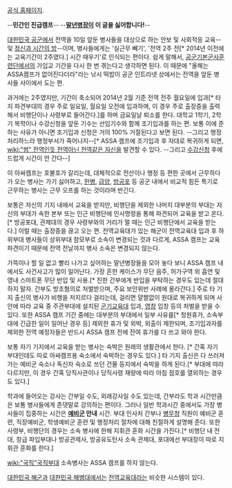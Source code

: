[http://www.airforce.mil.kr/ASSA/ 공식 홈페이지]. 

--'''민간인 진급캠프'''--
--'''[[말년병장]]이 이 글을 싫어합니다!'''--

[[대한민국 공군]]에서 전역을 10일 앞둔 병사들을 대상으로 하는 안보 및 사회적응 교육--및 [[정신과 시간의 방]]--이며, 병사들에게는 '실근무 빼기', '전역 2주 전[* 2014년 이전에는 교육기간이 2주였다.] 시간 때우기'로 인식되는 편이다. 쉽게 말해서, [[공군기본군사훈련단]]에서의 가입교 기간을 다시 한 번 겪는다고 생각하면 된다. 이 때문에 "올해는 ASSA캠프가 없어진다더라"라는 낚시 떡밥이 공군 인트라넷 상에서는 전역을 앞둔 병사들 사이에서 도는 편.

과거에는 2주였지만, 기간이 축소되어 2014년 2월 기준 전역 전주 월요일에 입과[* 타지 파견부대의 경우 주로 일요일, 월요일 오전에 입과하며, 이 경우 주로 출장증을 출력해서 비행단이나 사령부로 들어간다.]를 하며 금요일날 퇴소를 한다. 대학교 1학기, 2학기 복학이나 수강신청을 앞둔 기수는 선임기수와 함께 조기입과를 하는 편. 보통 이에 준하는 사유가 아니면 조기입과 신청은 거의 100% 거절된다고 보면 된다.  --그리고 행정처리하느라 행정부서가 죽어나지--[* ASSA 캠프에 조기입과 후 자대로 복귀하게 되면, [[wiki:"썸" 전역인듯 전역아닌 전역같은 자신]]을 발견할 수 있다. --그리고 [[수강신청]] 후에 드럽게 시간이 안 간다--]

이 아싸캠프는 호불호가 갈리는데, 대체적으로 전산이나 행정 등 편한 곳에서 근무하다가 오는 병사는 가기 싫어하고, [[헌병]], [[급양]], [[방공포]] 등 공군 내에서 비교적 힘든 특기로 근무하는 병사는 근무 오프를 하는 것이라며 반긴다.

보통은 자신의 기지 내에서 교육을 받지만, 비행단을 제외한 나머지 대부분의 부대는 자신의 부대가 속한 본부 또는 인근 비행단에 인사명령을 통해 파견되어 교육을 받고 온다.[* 방공포대, 관제대의 경우 사령부와의 거리가 멀 때는 인근 비행단에서 교육을 받는다.] 이럴 때는 출장증을 끊고 오는 편. 전역교육대가 있는 해군이 전역교육대 입과 후 하위부대 병사들이 상위부대 참모부로 소속이 변경되는 것과 다르게, ASSA 캠프는 교육파견이기 때문에 전역 전날까지 병사 소속은 변경되지 않는다.

가뜩이나 할 일 없고 빨리 나가고 싶어하는 말년병장들을 모아 놓다 보니 ASSA 캠프 내에서도 사건사고가 많이 일어난다. 가장 흔한 케이스가 무단 음주, 허가구역 외 흡연 및 영내 스마트폰 무단 반입 및 사용.[* 친한 간부에게 반입을 부탁하는 경우도 있는데 절대 하지 말자. 간부도 방조혐의로 처벌받으며, 주요 보안위반 사례에 올라간다.] 주로 타 기지 출신의 병사가 비행을 저지르다 걸리는데, 걸리면 얄짤없이 원대로 복귀하게 되며 사안에 따라 교육 중 주관부대에 설치된 [[군기교육대]] 입과, [[영창]] 입창 등의 처벌을 받을 수 있다. 또한 ASSA 캠프 기간 중에는 대부분의 부대에서 일부 사유를[* 청원휴가, 소속부대에 긴급한 일이 일어난 경우 등] 제외한 휴가 및 외박, 외출이 제한되며, 조기입과자를 제외한 전역 예정자들은 반드시 ASSA 캠프 전에 잔여 휴가를 다 쓰고 와야 한다.

보통 자기 기지에서 교육을 받는 병사는 숙박은 원래의 생활관에서 한다. [* 간혹 자기 부대인데도 따로 아싸캠프용 숙소에서 숙박하는 경우도 있다.] 타 기지 출신은 다 쓰러져가는 예비군 숙소나 독신자 숙소로 쓰던 건물 등지에서 숙박을 하게 된다.[* 부대에 따라 다르지만, 이 경우 간혹 당직사관이나 당직사령 재량에 따라 아침 점호를 열외하는 경우도 있다.]

학과에 들어오는 강사는 간부일 수도, 외래강사일 수도 있는데, 간부라도 학과 시간만큼은 보통 병사들에게 존댓말로 강의하는 편이다. 그러나 일반 학과시간 중에서도 가장 병사들이 집중하는 시간은 '''[[예비군]] 안내''' 시간. 부대 인사처 간부나 [[병무청]] 직원이 예비군 훈련, 직장예비군, 학생예비군 훈련 및 행정처리 절차에 대해 친절하게 설명해 준다. 또한 사령부, 비행단의 경우는 소속 병사에 한해 지휘관 훈화 시간을 가진다.[* 비행단 내 전대, 창급 파입부대나 방공관제사, 방공유도탄사 소속 관제대, 포대에선 부대장이 따로 지휘관 훈화를 한다.]

[[wiki:"국직"국직부대]] 소속병사는 ASSA 캠프를 하지 않는다.

[[대한민국 해군]]과 [[대한민국 해병대]]에서는 [[전역교육대]]라는 비슷한 시스템이 있다.
